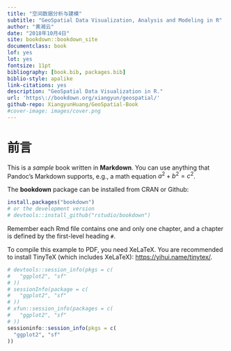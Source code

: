 ```yaml
--- 
title: "空间数据分析与建模"
subtitle: "GeoSpatial Data Visualization, Analysis and Modeling in R"
author: "黄湘云"
date: "2018年10月4日"
site: bookdown::bookdown_site
documentclass: book
lof: yes
lot: yes
fontsize: 11pt
bibliography: [book.bib, packages.bib]
biblio-style: apalike
link-citations: yes
description: "GeoSpatial Data Visualization in R."
url: 'https\://bookdown.org/xiangyun/geospatial/'
github-repo: XiangyunHuang/GeoSpatial-Book
#cover-image: images/cover.png
---
```


\mainmatter

# 前言 {#preface .unnumbered}
\chaptermark{前言}
\index{TinyTeX}

This is a _sample_ book written in **Markdown**. You can use anything that Pandoc's Markdown supports, e.g., a math equation $a^2 + b^2 = c^2$.

The **bookdown** package can be installed from CRAN or Github:

```r
install.packages("bookdown")
# or the development version
# devtools::install_github("rstudio/bookdown")
```

Remember each Rmd file contains one and only one chapter, and a chapter is defined by the first-level heading `#`.

To compile this example to PDF, you need XeLaTeX. You are recommended to install TinyTeX (which includes XeLaTeX): <https://yihui.name/tinytex/>.

```r
# devtools::session_info(pkgs = c(
#   "ggplot2", "sf"
# ))
# sessionInfo(package = c(
#   "ggplot2", "sf"
# ))
# xfun::session_info(packages = c(
#   "ggplot2", "sf"
# ))
sessioninfo::session_info(pkgs = c(
  "ggplot2", "sf"
))
```


